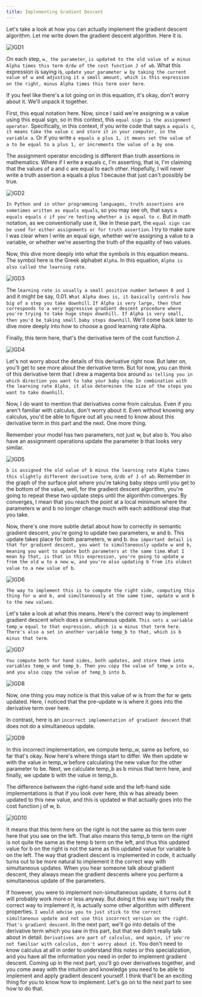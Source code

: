```yaml
---
title: Implementing Gradient Descent
---
```


Let's take a look at how you can actually implement the gradient descent algorithm. Let me write down the gradient descent algorithm. Here it is. 

![IGD1](/SL/GradientDescent/IGD1.png)

On each step, `w, the parameter`, `is updated to the old value of w minus Alpha times this term d/dw of the cost function J of wb`. What this expression is saying is, `update your parameter w by taking the current value of w and adjusting it a small amount, which is this expression on the right, minus Alpha times this term over here`.


If you feel like there's a lot going on in this equation, it's okay, don't worry about it. We'll unpack it together. 

First, this equal notation here. Now, since I said we're assigning w a value using this equal sign, so in this context, this `equal sign is the assignment operator`. Specifically, in this context, if you write code that says `a equals c`, `it means take the value c and store it in your computer, in the variable a`. Or if you write `a equals a plus 1, it means set the value of a to be equal to a plus 1, or increments the value of a by one`. 

The assignment operator encoding is different than truth assertions in mathematics. Where if I write a equals c, I'm asserting, that is, I'm claiming that the values of a and c are equal to each other. Hopefully, I will never write a truth assertion a equals a plus 1 because that just can't possibly be true. 

![IGD2](/SL/GradientDescent/IGD2.png)

`In Python and in other programming languages, truth assertions are sometimes written as equals equals`, so you may see oh, that says `a equals equals c if you're testing whether a is equal to c`. But in math notation, as we conventionally use it, like in these part, the `equal sign can be used for either assignments or for truth assertion`. I try to make sure I was clear when I write an equal sign, whether we're assigning a value to a variable, or whether we're asserting the truth of the equality of two values. 

Now, this dive more deeply into what the symbols in this equation means. The symbol here is the Greek alphabet `Alpha`. In this equation, `Alpha is also called the learning rate`. 

![IGD3](/SL/GradientDescent/IGD3.png)

The `learning rate is usually a small positive number between 0 and 1` and it might be say, 0.01. `What Alpha does is, it basically controls how big of a step you take downhill`. `If Alpha is very large, then that corresponds to a very aggressive gradient descent procedure where you're trying to take huge steps downhill. If Alpha is very small, then you'd be taking small baby steps downhill`. We'll come back later to dive more deeply into how to choose a good learning rate Alpha. 

Finally, this term here, that's the derivative term of the cost function J. 

![IGD4](/SL/GradientDescent/IGD4.png)

Let's not worry about the details of this derivative right now. But later on, you'll get to see more about the derivative term. But for now, you can think of this derivative term that I drew a magenta box around `as telling you in which direction you want to take your baby step`. `In combination with the learning rate Alpha, it also determines the size of the steps you want to take downhill`. 

Now, I do want to mention that derivatives come from calculus. Even if you aren't familiar with calculus, don't worry about it. Even without knowing any calculus, you'd be able to figure out all you need to know about this derivative term in this part and the next. One more thing. 

Remember your model has two parameters, not just w, but also b. You also have an assignment operations update the parameter b that looks very similar. 

![IGD5](/SL/GradientDescent/IGD5.png)

`b is assigned the old value of b minus the learning rate Alpha times this slightly different derivative term`, `d/db of J of wb`. Remember in the graph of the surface plot where you're taking baby steps until you get to the bottom of the value, well, for the gradient descent algorithm, you're going to repeat these two update steps until the algorithm converges. By converges, I mean that you reach the point at a local minimum where the parameters w and b no longer change much with each additional step that you take. 

Now, there's one more subtle detail about how to correctly in semantic gradient descent, you're going to update two parameters, w and b. This update takes place for both parameters, w and b. `One important detail is that for gradient descent, you want to simultaneously update w and b, meaning you want to update both parameters at the same time`. `What I mean by that, is that in this expression, you're going to update w from the old w to a new w, and you're also updating b from its oldest value to a new value of b`. 

![IGD6](/SL/GradientDescent/IGD6.png)

`The way to implement this is to compute the right side, computing this thing for w and b, and simultaneously at the same time, update w and b to the new values`.

Let's take a look at what this means. Here's the correct way to implement gradient descent which does a simultaneous update. `This sets a variable temp_w equal to that expression, which is w minus that term here`. `There's also a set in another variable temp_b to that, which is b minus that term`. 

![IGD7](/SL/GradientDescent/IGD7.png)

`You compute both for hand sides, both updates, and store them into variables temp_w and temp_b. Then you copy the value of temp_w into w, and you also copy the value of temp_b into b`. 

![IGD8](/SL/GradientDescent/IGD8.png)

Now, one thing you may notice is that this value of w is from the for w gets updated. Here, I noticed that the pre-update w is where it goes into the derivative term over here. 


In contrast, here is an `incorrect implementation of gradient descent` that does not do a simultaneous update. 

![IGD9](/SL/GradientDescent/IGD9.png)

In this incorrect implementation, we compute temp_w, same as before, so far that's okay. Now here's where things start to differ. We then update w with the value in temp_w before calculating the new value for the other parameter to be. Next, we calculate temp_b as b minus that term here, and finally, we update b with the value in temp_b. 

The difference between the right-hand side and the left-hand side implementations is that if you look over here, this w has already been updated to this new value, and this is updated w that actually goes into the cost function j of w, b. 

![IGD10](/SL/GradientDescent/IGD10.png)

It means that this term here on the right is not the same as this term over here that you see on the left. That also means this temp_b term on the right is not quite the same as the temp b term on the left, and thus this updated value for b on the right is not the same as this updated value for variable b on the left. The way that gradient descent is implemented in code, it actually turns out to be more natural to implement it the correct way with simultaneous updates. When you hear someone talk about gradient descent, they always mean the gradient descents where you perform a simultaneous update of the parameters. 

If however, you were to implement non-simultaneous update, it turns out it will probably work more or less anyway. But doing it this way isn't really the correct way to implement it, is actually some other algorithm with different properties. `I would advise you to just stick to the correct simultaneous update and not use this incorrect version on the right`. `That's gradient descent`. In the next part, we'll go into details of the derivative term which you saw in this part, but that we didn't really talk about in detail. `Derivatives are part of calculus, and again, if you're not familiar with calculus, don't worry about it`. You don't need to know calculus at all in order to understand this notes or this specialization, and you have all the information you need in order to implement gradient descent. Coming up in the next part, you'll go over derivatives together, and you come away with the intuition and knowledge you need to be able to implement and apply gradient descent yourself. I think that'll be an exciting thing for you to know how to implement. Let's go on to the next part to see how to do that.